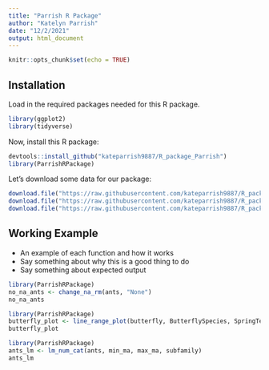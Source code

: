 ```yaml
---
title: "Parrish R Package"
author: "Katelyn Parrish"
date: "12/2/2021"
output: html_document
---
```


```r
knitr::opts_chunk$set(echo = TRUE)
```

## Installation

Load in the required packages needed for this R package.

```r
library(ggplot2)
library(tidyverse)
```

Now, install this R package:

```r
devtools::install_github("kateparrish9887/R_package_Parrish")
library(ParrishRPackage)
```

Let's download some data for our package:

```r
download.file("https://raw.githubusercontent.com/kateparrish9887/R_package_Parrish/master/data/Butterfly_data.csv", "/cloud/project/data/Butterfly_data.csv")
download.file("https://raw.githubusercontent.com/kateparrish9887/R_package_Parrish/master/data/FossilAnts.csv", "/cloud/project/data/FossilAnts.csv")
download.file("https://raw.githubusercontent.com/kateparrish9887/R_package_Parrish/master/data/combined.csv", "/cloud/project/data/combined.csv")
```


## Working Example

+ An example of each function and how it works
+ Say something about why this is a good thing to do
+ Say something about expected output

```r
library(ParrishRPackage)
no_na_ants <- change_na_rm(ants, "None")
no_na_ants
```

```r
library(ParrishRPackage)
butterfly_plot <- line_range_plot(butterfly, ButterflySpecies, SpringTemp, SummerTemp)
butterfly_plot
```

```r
library(ParrishRPackage)
ants_lm <- lm_num_cat(ants, min_ma, max_ma, subfamily)
ants_lm
```

